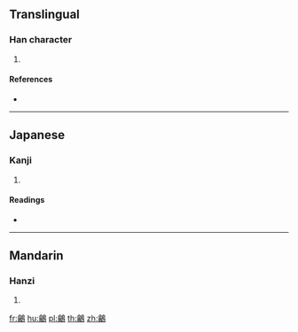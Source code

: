 {{character info/new}}
==Translingual==

===Han character===
{{Han char|rn=196|rad=鳥|as=17|sn=28|four=87227|canj=OBHAF}}

# {{defn|Han|sort=鳥17}}

====References====
* {{Han ref|kx=1504.300|dkj=47488|dj=2033.420|hdz=74671.130|uh=9E19|ud=40473|bh=F9C5|bd=63941}}

----

==Japanese==

===Kanji===
{{ja-kanji|grade=|rs=鳥17}}

# {{defn|lang=ja|sort=鳥17}}

====Readings====
* {{ja-readings|on=[[やく]] (yaku)|kun=[[ひばり]] (hibari)}}

----

==Mandarin==

===Hanzi===
{{cmn-hanzi|pin=[[yuè]] ([[yue4]])|wg=yüeh<sup>4</sup>}}

# {{defn|lang=cmn|sort=鳥17}}

[[fr:鸙]]
[[hu:鸙]]
[[pl:鸙]]
[[th:鸙]]
[[zh:鸙]]